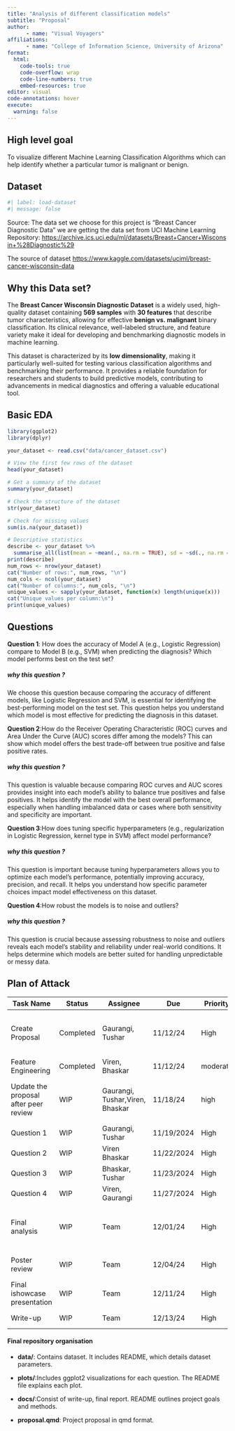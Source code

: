 ```yaml
---
title: "Analysis of different classification models"
subtitle: "Proposal"
author: 
      - name: "Visual Voyagers"
affiliations:
      - name: "College of Information Science, University of Arizona" 
format:
  html:
    code-tools: true
    code-overflow: wrap
    code-line-numbers: true
    embed-resources: true
editor: visual
code-annotations: hover
execute:
  warning: false      
---
```


## High level goal

To visualize different Machine Learning Classification Algorithms which can help identify whether a particular tumor is malignant or benign.

## Dataset

```r
#| label: load-dataset
#| message: false
```

Source: The data set we choose for this project is "Breast Cancer Diagnostic Data" we are getting the data set from UCI Machine Learning Repository: <https://archive.ics.uci.edu/ml/datasets/Breast+Cancer+Wisconsin+%28Diagnostic%29>

The source of dataset <https://www.kaggle.com/datasets/uciml/breast-cancer-wisconsin-data>

## **Why this Data set?**

The **Breast Cancer Wisconsin Diagnostic Dataset** is a widely used, high-quality dataset containing **569 samples** with **30 features** that describe tumor characteristics, allowing for effective **benign vs. malignant** binary classification. Its clinical relevance, well-labeled structure, and feature variety make it ideal for developing and benchmarking diagnostic models in machine learning.

This dataset is characterized by its **low dimensionality**, making it particularly well-suited for testing various classification algorithms and benchmarking their performance. It provides a reliable foundation for researchers and students to build predictive models, contributing to advancements in medical diagnostics and offering a valuable educational tool.

## Basic EDA

```r
library(ggplot2)
library(dplyr)

your_dataset <- read.csv("data/cancer_dataset.csv")

# View the first few rows of the dataset
head(your_dataset)

# Get a summary of the dataset
summary(your_dataset)

# Check the structure of the dataset
str(your_dataset)

# Check for missing values
sum(is.na(your_dataset))

# Descriptive statistics
describe <- your_dataset %>% 
  summarise_all(list(mean = ~mean(., na.rm = TRUE), sd = ~sd(., na.rm = TRUE)))
print(describe)
num_rows <- nrow(your_dataset)
cat("Number of rows:", num_rows, "\n")
num_cols <- ncol(your_dataset)
cat("Number of columns:", num_cols, "\n")
unique_values <- sapply(your_dataset, function(x) length(unique(x)))
cat("Unique values per column:\n")
print(unique_values)
```

## Questions

**Question 1**: How does the accuracy of Model A (e.g., Logistic Regression) compare to Model B (e.g., SVM) when predicting the diagnosis? Which model performs best on the test set?

##### why this question ?

We choose this question because comparing the accuracy of different models, like Logistic Regression and SVM, is essential for identifying the best-performing model on the test set. This question helps you understand which model is most effective for predicting the diagnosis in this dataset.

**Question 2**:How do the Receiver Operating Characteristic (ROC) curves and Area Under the Curve (AUC) scores differ among the models? This can show which model offers the best trade-off between true positive and false positive rates.

##### why this question ?

This question is valuable because comparing ROC curves and AUC scores provides insight into each model’s ability to balance true positives and false positives. It helps identify the model with the best overall performance, especially when handling imbalanced data or cases where both sensitivity and specificity are important.

**Question 3**:How does tuning specific hyperparameters (e.g., regularization in Logistic Regression, kernel type in SVM) affect model performance?

##### why this question ?

This question is important because tuning hyperparameters allows you to optimize each model’s performance, potentially improving accuracy, precision, and recall. It helps you understand how specific parameter choices impact model effectiveness on this dataset.

**Question 4**:How robust the models is to noise and outliers?

##### why this question ?

This question is crucial because assessing robustness to noise and outliers reveals each model’s stability and reliability under real-world conditions. It helps determine which models are better suited for handling unpredictable or messy data.

## Plan of Attack

| Task Name                             | Status    | Assignee                        | Due        | Priority | Summary                                         |
|------------|------------|------------|------------|------------|----------------|
| Create Proposal                       | Completed | Gaurangi, Tushar                | 11/12/24   | High     | Finish proposal and upload to GitHub repo       |
| Feature Engineering                   | Completed | Viren, Bhaskar                  | 11/12/24   | moderate | work on basic EDA                               |
| Update the proposal after peer review | WIP       | Gaurangi, Tushar,Viren, Bhaskar | 11/18/24   | high     | Revise proposal according to the feedback       |
| Question 1                            | WIP       | Gaurangi, Tushar                | 11/19/2024 | High     | Finish Q1                                       |
| Question 2                            | WIP       | Viren Bhaskar                   | 11/22/2024 | High     | Finish Q2                                       |
| Question 3                            | WIP       | Bhaskar, Tushar                 | 11/23/2024 | High     | Finish Q3                                       |
| Question 4                            | WIP       | Viren, Gaurangi                 | 11/27/2024 | High     | Finish Q4                                       |
| Final analysis                        | WIP       | Team                            | 12/01/24   | High     | Finish design poster for ishowcase presentation |
| Poster review                         | WIP       | Team                            | 12/04/24   | High     | Do peer review in class                         |
| Final ishowcase presentation          | WIP       | Team                            | 12/11/24   | High     | Do ishowcase presentation                       |
| Write-up                              | WIP       | Team                            | 12/13/24   | High     | Finish final write up                           |

#### Final repository organisation

-   **data/**: Contains dataset. It includes README, which details dataset parameters.

-   **plots/**:Includes ggplot2 visualizations for each question. The README file explains each plot.

-   **docs/**:Consist of write-up, final report. README outlines project goals and methods.

-   **proposal.qmd**: Project proposal in qmd format.
